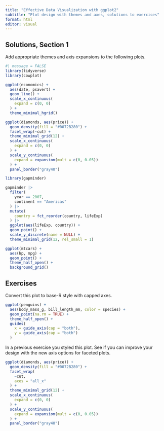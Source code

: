 ```yaml
---
title: "Effective Data Visualization with ggplot2"
subtitle: "Plot design with themes and axes, solutions to exercises"
format: html
editor: visual
---
```


## Solutions, Section 1

Add appropriate themes and axis expansions to the following plots.

```r
#| message = FALSE
library(tidyverse)
library(cowplot)

ggplot(economics) +
  aes(date, psavert) +
  geom_line() +
  scale_x_continuous(
    expand = c(0, 0)
  ) +
  theme_minimal_hgrid()
```

```r
ggplot(diamonds, aes(price)) +
  geom_density(fill = "#0072B280") +
  facet_wrap(~cut) +
  theme_minimal_grid(12) +
  scale_x_continuous(
    expand = c(0, 0)
  ) +
  scale_y_continuous(
    expand = expansion(mult = c(0, 0.05))
  ) +
  panel_border("gray40")
```

```r
library(gapminder)

gapminder |>
  filter(
    year == 2007,
    continent == "Americas"
  ) |>
  mutate(
    country = fct_reorder(country, lifeExp)
  ) |>
  ggplot(aes(lifeExp, country)) + 
  geom_point() +
  scale_y_discrete(name = NULL) +
  theme_minimal_grid(12, rel_small = 1)
```

```r
ggplot(mtcars) +
  aes(hp, mpg) +
  geom_point() +
  theme_half_open() +
  background_grid()
```

## Exercises

Convert this plot to base-R style with capped axes.

```r
ggplot(penguins) +
  aes(body_mass_g, bill_length_mm, color = species) +
  geom_point(na.rm = TRUE) +
  theme_half_open() +
  guides(
    x = guide_axis(cap = "both"),
    y = guide_axis(cap = "both")
  )
```

In a previous exercise you styled this plot. See if you can improve your design with the new axis options for faceted plots.

```r
ggplot(diamonds, aes(price)) +
  geom_density(fill = "#0072B280") +
  facet_wrap(
    ~cut,
    axes = "all_x"
  ) +
  theme_minimal_grid(12) +
  scale_x_continuous(
    expand = c(0, 0)
  ) +
  scale_y_continuous(
    expand = expansion(mult = c(0, 0.05))
  ) +
  panel_border("gray40")
```
